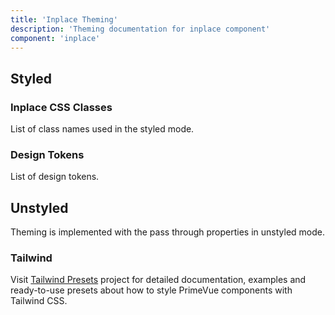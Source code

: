 ```yaml
---
title: 'Inplace Theming'
description: 'Theming documentation for inplace component'
component: 'inplace'
---
```


## Styled

### Inplace CSS Classes

List of class names used in the styled mode.

<DocApiTable name="Inplace" type="style" />

### Design Tokens

List of design tokens.

<DocApiTable name="Inplace" type="token" />

## Unstyled

Theming is implemented with the pass through properties in unstyled mode.

### Tailwind

Visit [Tailwind Presets](https://github.com/primefaces/primevue-tailwind) project for detailed documentation, examples and ready-to-use presets about how to style PrimeVue components with Tailwind CSS.
